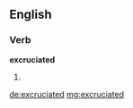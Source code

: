 ==English==

===Verb===
'''excruciated'''

# {{past of|[[excruciate]]}}

[[de:excruciated]]
[[mg:excruciated]]